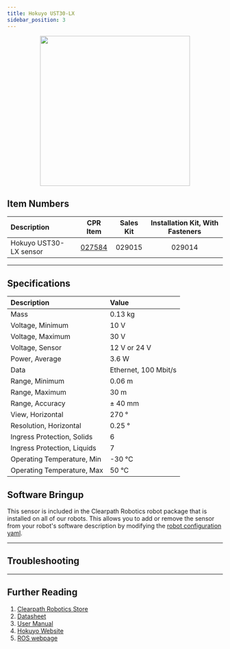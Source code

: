 ```yaml
---
title: Hokuyo UST30-LX
sidebar_position: 3
---
```



<center>
  <img
    src="/img/sensor_images/sensor_hokuyo_ust30lx_1.jpg"
    width="350"
  />
</center>

## Item Numbers

| Description            |                         CPR Item                         | Sales Kit | Installation Kit, With Fasteners |
| :--------------------- | :------------------------------------------------------: | :-------: | :------------------------------: |
| Hokuyo UST30-LX sensor | [027584](/assets/pdf/clearpath_robotics_027584-TDS1.pdf) |  029015   |              029014              |

---

## Specifications

| Description                 | Value                |
| :-------------------------- | :------------------- |
| Mass                        | 0.13 kg              |
| Voltage, Minimum            | 10 V                 |
| Voltage, Maximum            | 30 V                 |
| Voltage, Sensor             | 12 V or 24 V         |
| Power, Average              | 3.6 W                |
| Data                        | Ethernet, 100 Mbit/s |
| Range, Minimum              | 0.06 m               |
| Range, Maximum              | 30 m                 |
| Range, Accuracy             | ± 40 mm              |
| View, Horizontal            | 270 °                |
| Resolution, Horizontal      | 0.25 °               |
| Ingress Protection, Solids  | 6                    |
| Ingress Protection, Liquids | 7                    |
| Operating Temperature, Min  | -30 °C               |
| Operating Temperature, Max  | 50 °C                |

## Software Bringup
<YAML/>

This sensor is included in the Clearpath Robotics robot package that is installed on all of our robots.
This allows you to add or remove the sensor from your robot's software description by modifying the [robot configuration yaml](../../../../ros/config/yaml/sensors.mdx).

---

## Troubleshooting

<Support />

---

## Further Reading

1.  [Clearpath Robotics Store](https://store.clearpathrobotics.com/collections/2dlidar)
2.  [Datasheet](/assets/pdf/clearpath_robotics_027584-TDS1.pdf)
3.  [User Manual](/assets/pdf/clearpath_robotics_027584-TDS2.pdf)
4.  [Hokuyo Website](https://www.hokuyo-aut.jp/search/single.php?serial=233#download)
5.  [ROS webpage](http://wiki.ros.org/urg_node)
